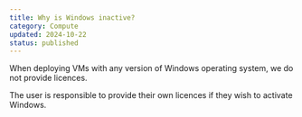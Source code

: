 ```yaml
---
title: Why is Windows inactive?
category: Compute
updated: 2024-10-22
status: published
---
```



When deploying VMs with any version of Windows operating system, we do not provide licences.

The user is responsible to provide their own licences if they wish to activate Windows.
